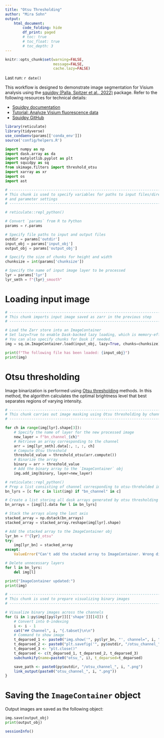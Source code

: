 ```yaml
---
title: "Otsu Thresholding"
author: "Mira Sohn"
output:
    html_document:
        code_folding: hide
        df_print: paged
        # toc: true
        # toc_float: true
        # toc_depth: 3
---
```


```r
knitr::opts_chunk$set(warning=FALSE,
                      message=FALSE,
                      cache.lazy=FALSE)
```

Last run: `r date()`

This workflow is designed to demonstrate image segmentation for Visium analysis 
using the [squidpy (Palla, Spitzer et al., 2022)](https://doi.org/10.1038/s41592-021-01358-2) package.
Refer to the following resources for technical details:

- [Squidpy documentation](https://squidpy.readthedocs.io/en/stable/index.html)
- [Tutorial: Analyze Visium fluorescence data](https://squidpy.readthedocs.io/en/stable/notebooks/tutorials/tutorial_visium_fluo.html)
- [Squidpy GitHub](https://github.com/scverse/squidpy)



```r
library(reticulate)
library(tidyverse)
use_condaenv(params[['conda_env']])
source('config/helpers.R')
```

```python
import numpy as np
import dask.array as da
import matplotlib.pyplot as plt
import squidpy as sq
from skimage.filters import threshold_otsu
import xarray as xr
import os
import ast
```

```python

# ------------------------------------------------------------------------------
# This chunk is used to specify variables for paths to input files/directories
# and parameter settings
# ------------------------------------------------------------------------------

# reticulate::repl_python()

# Convert `params` from R to Python
params = r.params

# Specify file paths to input and output files
outdir = params['outdir']
input_obj = params['input_obj']
output_obj = params['output_obj']

# Specify the size of chunks for height and width
chunksize = int(params['chunksize'])

# Specify the name of input image layer to be processed
lyr = params['lyr']
lyr_smth = f"{lyr}_smooth"
```

# Loading input image

```python

# ------------------------------------------------------------------------------
# This chunk imports input image saved as zarr in the previous step
# ------------------------------------------------------------------------------

# Load the Zarr store into an ImageContainer
# Set lazy=True to enable Dask-backed lazy loading, which is memory-efficient for large images.
# You can also specify chunks for Dask if needed.
img = sq.im.ImageContainer.load(input_obj, lazy=True, chunks=chunksize)

print(f"The following file has been loaded: {input_obj}")
print(img)
```

# Otsu thresholding {.tabset}

Image binarization is performed using [Otsu thresholding](https://en.wikipedia.org/wiki/Otsu's_method) 
methods. In this method, the algorithm calculates the optimal brightness level that best separates 
regions of varying intensity. 

```python

# ------------------------------------------------------------------------------
# This chunk carries out image masking using Otsu thresholding by channel
# ------------------------------------------------------------------------------

for ch in range(img[lyr].shape[3]):
    # Specify the name of layer for the new processed image
    new_layer = f"bn_channel_{ch}"
    # Retrieve an array corresponding to the channel
    arr = img[lyr_smth].data[:, :, :, ch]
    # Compute Otsu threshold
    threshold_value = threshold_otsu(arr.compute())
    # Binarize the array
    binary = arr > threshold_value
    # Add the binary array to the `ImageContainer` obj
    img.add_img(binary, layer=new_layer)

# reticulate::repl_python()
# Prep a list consisting of channel corresponding to otsu-threholded images
bn_lyrs = [c for c in list(img) if "bn_channel" in c]

# Create a list storing all dask arrays generated by otsu thresholding
bn_arrays = [img[l].data for l in bn_lyrs]

# Stack the arrays along the last axis
stacked_array = np.dstack(bn_arrays)
stacked_array = stacked_array.reshape(img[lyr].shape)

# Add the stacked array to the ImageContainer obj
lyr_bn = f"{lyr}_otsu"
try:
    img[lyr_bn] = stacked_array
except:
    ValueError("Can't add the stacked array to ImageContainer. Wrong dimension!")

# Delete unnecessary layers
for l in bn_lyrs:
    del img[l]

print("ImageContainer updated:")
print(img)

```

```r

# ------------------------------------------------------------------------------
# This chunk is used to prepare visualizing binary images
# ------------------------------------------------------------------------------

# Visualize binary images across the channels
for (i in 1:py$img[[py$lyr]][['shape']][[4]]) {
    # Convert into 0-indexing
    i <- i - 1
    cat("## Channel", i, "{.tabset}\n\n")
    # Command to show image
    t_deparsed_1 <- paste0("img.show('", py$lyr_bn, "', channel=", i, ", cmap='gray')")
    t_deparsed_2 <- paste0("plt.savefig('", py$outdir, "/otsu_channel_", i,  ".png', dpi=1000)")
    t_deparsed_3 <- "plt.close()"
    t_deparsed <- c(t_deparsed_1, t_deparsed_2, t_deparsed_3)
    subchunkify(name=paste0("otsu_", i), t_deparsed=t_deparsed)

    save_path <- paste0(py$outdir, "/otsu_channel_", i, ".png")
    link_output(paste0("otsu_channel_", i, ".png"))
}

```


# Saving the `ImageContainer` object

Output images are saved as the following object:

```python
img.save(output_obj)
print(output_obj)
```

```r
sessionInfo()
```
